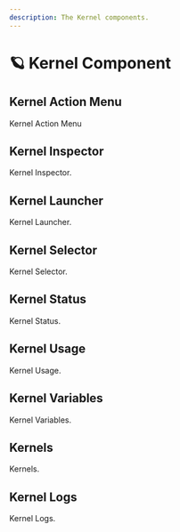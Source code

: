 ```yaml
---
description: The Kernel components.
---
```


# 🪐 Kernel Component

## Kernel Action Menu

Kernel Action Menu

## Kernel Inspector

Kernel Inspector.

## Kernel Launcher

Kernel Launcher.

## Kernel Selector

Kernel Selector.

## Kernel Status

Kernel Status.

## Kernel Usage

Kernel Usage.

## Kernel Variables

Kernel Variables.

## Kernels

Kernels.

## Kernel Logs

Kernel Logs.
